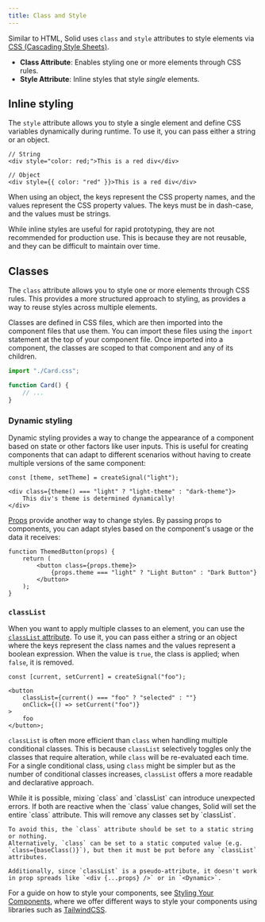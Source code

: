 ```yaml
---
title: Class and Style
---
```


Similar to HTML, Solid uses `class` and `style` attributes to style elements via [CSS (Cascading Style Sheets)](https://developer.mozilla.org/en-US/docs/Glossary/CSS).

- **Class Attribute**: Enables styling one or more elements through CSS rules.
- **Style Attribute**: Inline styles that style *single* elements.

## Inline styling

The `style` attribute allows you to style a single element and define CSS variables dynamically during runtime.
To use it, you can pass either a string or an object.

```tsx
// String
<div style="color: red;">This is a red div</div>

// Object
<div style={{ color: "red" }}>This is a red div</div>
```

When using an object, the keys represent the CSS property names, and the values represent the CSS property values.
The keys must be in dash-case, and the values must be strings.

<EraserLink
	href="https://app.eraser.io/workspace/maDvFw5OryuPJOwSLyK9?elements=PgkKTGxuuOtDiQ_1KDA5dw"
	preview="https://app.eraser.io/workspace/maDvFw5OryuPJOwSLyK9/preview?elements=PgkKTGxuuOtDiQ_1KDA5dw&type=embed"
/>

While inline styles are useful for rapid prototyping, they are not recommended for production use.
This is because they are not reusable, and they can be difficult to maintain over time.

## Classes

The `class` attribute allows you to style one or more elements through CSS rules.
This provides a more structured approach to styling, as provides a way to reuse styles across multiple elements.

Classes are defined in CSS files, which are then imported into the component files that use them.
You can import these files using the `import` statement at the top of your component file.
Once imported into a component, the classes are scoped to that component and any of its children.

```jsx
import "./Card.css";

function Card() {
	// ...
}
```

### Dynamic styling

Dynamic styling provides a way to change the appearance of a component based on state or other factors like user inputs.
This is useful for creating components that can adapt to different scenarios without having to create multiple versions of the same component:

```tsx
const [theme, setTheme] = createSignal("light");

<div class={theme() === "light" ? "light-theme" : "dark-theme"}>
	This div's theme is determined dynamically!
</div>
```

[Props](/concepts/components/props) provide another way to change styles.
By passing props to components, you can adapt styles based on the component's usage or the data it receives:

```tsx
function ThemedButton(props) {
	return (
		<button class={props.theme}>
			{props.theme === "light" ? "Light Button" : "Dark Button"}
		</button>
	);
}
```

### `classList`

When you want to apply multiple classes to an element, you can use the [`classList` attribute](https://developer.mozilla.org/en-US/docs/Web/API/Element/classList).
To use it, you can pass either a string or an object where the keys represent the class names and the values represent a boolean expression.
When the value is `true`, the class is applied; when `false`, it is removed.

```tsx
const [current, setCurrent] = createSignal("foo");

<button
	classList={current() === "foo" ? "selected" : ""}
	onClick={() => setCurrent("foo")}
>
	foo
</button>;
```

`classList` is often more efficient than `class` when handling multiple conditional classes.
This is because `classList` selectively toggles only the classes that require alteration, while `class` will be re-evaluated each time.
For a single conditional class, using `class` might be simpler but as the number of conditional classes increases, `classList` offers a more readable and declarative approach.

<Callout>
    While it is possible, mixing `class` and `classList` can introduce unexpected errors.
    If both are reactive when the `class` value changes, Solid will set the entire `class` attribute.
    This will remove any classes set by `classList`.
	
    To avoid this, the `class` attribute should be set to a static string or nothing.
    Alternatively, `class` can be set to a static computed value (e.g. `class={baseClass()}`), but then it must be put before any `classList` attributes.

    Additionally, since `classList` is a pseudo-attribute, it doesn't work in prop spreads like `<div {...props} />` or in `<Dynamic>`.
</Callout>

For a guide on how to style your components, see [Styling Your Components](/guides/styling-your-components), where we offer different ways to style your components using libraries such as [TailwindCSS](https://tailwindcss.com/).
